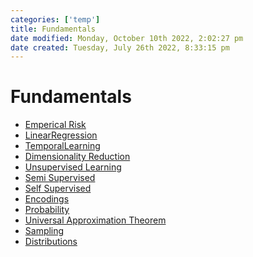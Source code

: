 ```yaml
---
categories: ['temp']
title: Fundamentals
date modified: Monday, October 10th 2022, 2:02:27 pm
date created: Tuesday, July 26th 2022, 8:33:15 pm
---
```


# Fundamentals
- [Emperical Risk](Emperical%20Risk.qmd)
- [LinearRegression](LinearRegression.qmd)
- [TemporalLearning](TemporalLearning.qmd)
- [Dimensionality Reduction](Dimensionality%20Reduction.qmd)
- [Unsupervised Learning](Unsupervised%20Learning.qmd)
- [Semi Supervised](Semi%20Supervised.qmd)
- [Self Supervised](Self%20Supervised.qmd)
- [Encodings](Encodings.qmd)
- [Probability](Probability.qmd)
- [Universal Approximation Theorem](Universal%20Approximation%20Theorem.qmd)
- [Sampling](Sampling)
- [Distributions](Distributions)



